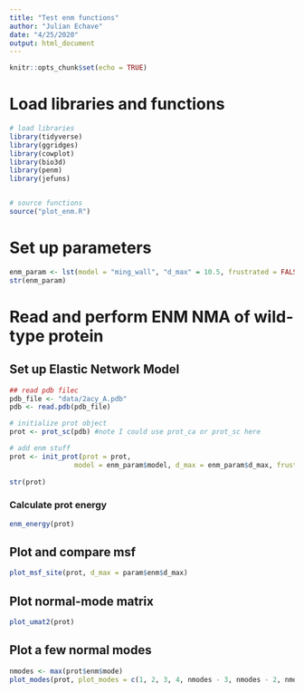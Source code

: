 ```yaml
---
title: "Test enm functions"
author: "Julian Echave"
date: "4/25/2020"
output: html_document
---
```


```r
knitr::opts_chunk$set(echo = TRUE)
```
# Load libraries and functions

```r
# load libraries
library(tidyverse)
library(ggridges)
library(cowplot)
library(bio3d)
library(penm)
library(jefuns)


# source functions
source("plot_enm.R")
```


# Set up parameters

```r
enm_param <- lst(model = "ming_wall", "d_max" = 10.5, frustrated = FALSE )
str(enm_param)
```


# Read and perform ENM NMA of wild-type protein


## Set up Elastic Network Model

```r
## read pdb filec
pdb_file <- "data/2acy_A.pdb"
pdb <- read.pdb(pdb_file)

# initialize prot object 
prot <- prot_sc(pdb) #note I could use prot_ca or prot_sc here

# add enm stuff
prot <- init_prot(prot = prot, 
                model = enm_param$model, d_max = enm_param$d_max, frustrated = enm_param$frustrated)
                
str(prot)
```



### Calculate prot energy

```r
enm_energy(prot)

```


## Plot and compare msf


```r
plot_msf_site(prot, d_max = param$enm$d_max)
```

## Plot normal-mode matrix

```r
plot_umat2(prot)
```

## Plot a few normal modes
  
```r
nmodes <- max(prot$enm$mode)
plot_modes(prot, plot_modes = c(1, 2, 3, 4, nmodes - 3, nmodes - 2, nmodes - 1, nmodes))
```
